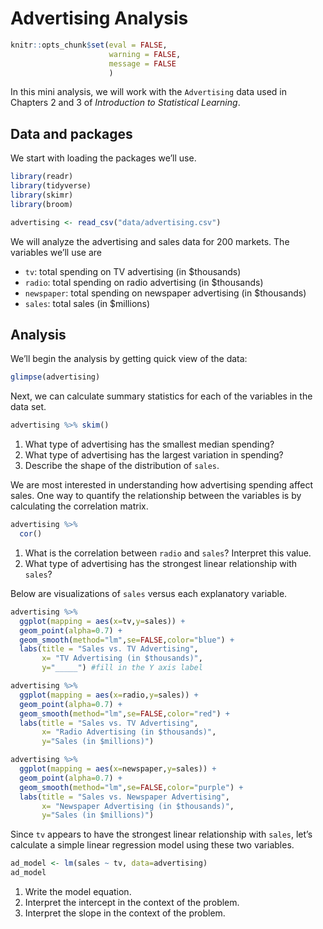 
# Advertising Analysis 

```r
knitr::opts_chunk$set(eval = FALSE, 
                      warning = FALSE,
                      message = FALSE
                      )
```

In this mini analysis, we will work with the `Advertising` data used in Chapters 2 and 3 of *Introduction to Statistical Learning*.

## Data and packages

We start with loading the packages we'll use.

```r
library(readr)
library(tidyverse)
library(skimr)
library(broom)
```

```r
advertising <- read_csv("data/advertising.csv")
```

We will analyze the advertising and sales data for 200 markets. The variables we'll use are 

- `tv`: total spending on TV advertising (in $thousands)
- `radio`: total spending on radio advertising (in $thousands)
- `newspaper`: total spending on newspaper advertising (in $thousands)
- `sales`: total sales (in $millions)

## Analysis

We'll begin the analysis by getting quick view of the data: 

```r
glimpse(advertising)
```

Next, we can calculate summary statistics for each of the variables in the data set. 

```r
advertising %>% skim()
```

1. What type of advertising has the smallest median spending?
2. What type of advertising has the largest variation in spending? 
3. Describe the shape of the distribution of `sales`. 

We are most interested in understanding how advertising spending affect sales. One way to quantify the relationship between the variables is by calculating the correlation matrix. 

```r
advertising %>% 
  cor()
```

1. What is the correlation between `radio` and `sales`? Interpret this value. 
2. What type of advertising has the strongest linear relationship with `sales`? 

Below are visualizations of `sales` versus each explanatory variable. 

```r
advertising %>%
  ggplot(mapping = aes(x=tv,y=sales)) + 
  geom_point(alpha=0.7) + 
  geom_smooth(method="lm",se=FALSE,color="blue") + 
  labs(title = "Sales vs. TV Advertising", 
       x= "TV Advertising (in $thousands)", 
       y="_____") #fill in the Y axis label
```

```r
advertising %>%
  ggplot(mapping = aes(x=radio,y=sales)) + 
  geom_point(alpha=0.7) + 
  geom_smooth(method="lm",se=FALSE,color="red") + 
  labs(title = "Sales vs. TV Advertising", 
       x= "Radio Advertising (in $thousands)", 
       y="Sales (in $millions)")
```

```r
advertising %>%
  ggplot(mapping = aes(x=newspaper,y=sales)) + 
  geom_point(alpha=0.7) + 
  geom_smooth(method="lm",se=FALSE,color="purple") + 
  labs(title = "Sales vs. Newspaper Advertising", 
       x= "Newspaper Advertising (in $thousands)", 
       y="Sales (in $millions)")
```

Since `tv` appears to have the strongest linear relationship with `sales`, let's calculate a simple linear regression model using these two variables. 

```r
ad_model <- lm(sales ~ tv, data=advertising)
ad_model
```

1. Write the model equation. 
2. Interpret the intercept in the context of the problem. 
3. Interpret the slope in the context of the problem.